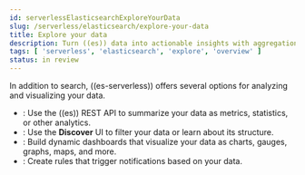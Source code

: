 ```yaml
---
id: serverlessElasticsearchExploreYourData
slug: /serverless/elasticsearch/explore-your-data
title: Explore your data
description: Turn ((es)) data into actionable insights with aggregations, visualizations, and alerts
tags: [ 'serverless', 'elasticsearch', 'explore', 'overview' ]
status: in review
---
```


<DocBadge template="technical preview" />
In addition to search, ((es-serverless)) offers several options for analyzing and visualizing your data.

- <DocLink id="serverlessElasticsearchExploreYourDataAggregations" text="Aggregations"/>: Use the ((es)) REST API to summarize your data as metrics, statistics, or other analytics.
- <DocLink id="serverlessElasticsearchExploreYourDataDiscoverYourData" text="Discover"/>: Use the **Discover** UI to filter your data or learn about its structure.
- <DocLink id="serverlessElasticsearchExploreYourDataVisualizeYourData" text="Visualizations"/>: Build dynamic dashboards that visualize your data as charts, gauges, graphs, maps, and more.
- <DocLink id="serverlessElasticsearchExploreYourDataAlerting" text="Alerts"/>: Create rules that trigger notifications based on your data.
